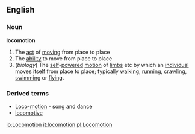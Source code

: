 ==English==
===Noun===
'''locomotion'''
#The [[act]] of [[move|moving]] from place to place
#The [[ability]] to move from place to place
#(''biology'') The [[self]]-[[power]]ed [[motion]] of [[limb]]s etc by which an [[individual]] moves itself from place to place; typically [[walking]], [[running]], [[crawling]], [[swimming]] or [[flying]].
===Derived terms===
*[[Loco-motion]] - song and dance
*[[locomotive]]

[[io:Locomotion]]
[[it:locomotion]]
[[pl:Locomotion]]